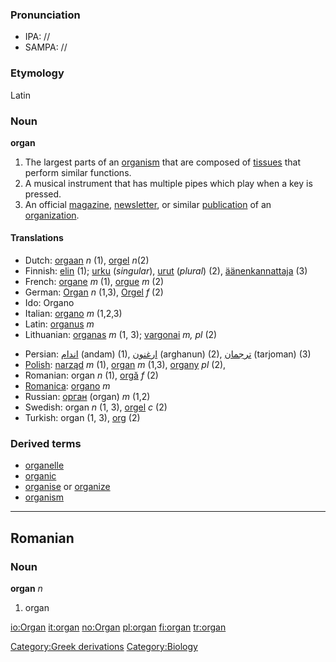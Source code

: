 ===Pronunciation===
*IPA: //
*SAMPA: //

===Etymology===
Latin

=== Noun ===
'''organ'''

#The largest parts of an [[organism]] that are composed of [[tissue]]s that perform similar functions.
#A musical instrument that has multiple pipes which play when a key is pressed.
#An official [[magazine]], [[newsletter]], or similar [[publication]] of an [[organization]].

====Translations====
{{top}}
*Dutch: [[orgaan]] ''n'' (1), [[orgel]] ''n''(2)
*Finnish: [[elin]] (1); [[urku]] (''singular''), [[urut]] (''plural'') (2), [[äänenkannattaja]] (3)
*French: [[organe]] ''m'' (1), [[orgue]] ''m'' (2)
*German: [[Organ]] ''n'' (1,3), [[Orgel]] ''f'' (2)
*Ido: Organo
*Italian: [[organo]] ''m'' (1,2,3)
*Latin: [[organus]] ''m''
*Lithuanian: [[organas]] ''m'' (1, 3); [[vargonai]] ''m, pl'' (2)
{{mid}}
*Persian: [[اندام]] (andam) (1), [[ارغنون]] (arghanun) (2), [[ترجمان]] (tarjoman) (3)
*[[Polish]]: [[narząd]] ''m'' (1), [[organ]] ''m'' (1,3), [[organy]] ''pl'' (2), 
*Romanian: organ ''n'' (1), [[orgă]] ''f'' (2)
*[[Romanica]]: [[organo]] ''m''
*Russian: [[орган]] (organ) ''m'' (1,2)
*Swedish: organ ''n'' (1, 3), [[orgel]] ''c'' (2)
*Turkish: organ (1, 3), [[org]] (2)
{{bottom}}

===Derived terms===
* [[organelle]]
* [[organic]]
* [[organise]] or [[organize]]
* [[organism]]

----

==Romanian==

=== Noun ===
'''organ''' ''n''

# organ

[[Category:Greek derivations]][[Category:Biology]]

[[io:Organ]]
[[it:organ]]
[[no:Organ]]
[[pl:organ]]
[[fi:organ]]
[[tr:organ]]